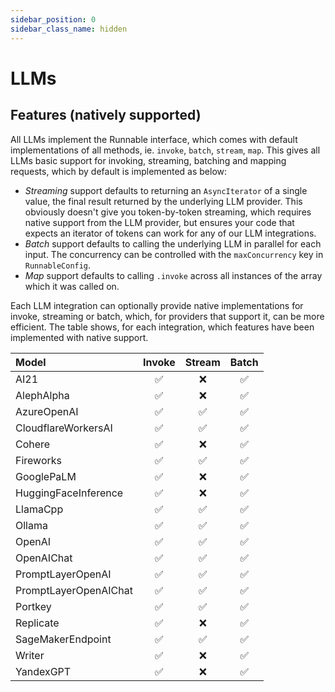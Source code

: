 ```yaml
---
sidebar_position: 0
sidebar_class_name: hidden
---
```


# LLMs

<!-- This file is autogenerated. Do not edit directly. -->
<!-- See `scripts/model-docs.table.js` for details -->

## Features (natively supported)

All LLMs implement the Runnable interface, which comes with default implementations of all methods, ie. `invoke`, `batch`, `stream`, `map`. This gives all LLMs basic support for invoking, streaming, batching and mapping requests, which by default is implemented as below:

- _Streaming_ support defaults to returning an `AsyncIterator` of a single value, the final result returned by the underlying LLM provider. This obviously doesn't give you token-by-token streaming, which requires native support from the LLM provider, but ensures your code that expects an iterator of tokens can work for any of our LLM integrations.
- _Batch_ support defaults to calling the underlying LLM in parallel for each input. The concurrency can be controlled with the `maxConcurrency` key in `RunnableConfig`.
- _Map_ support defaults to calling `.invoke` across all instances of the array which it was called on.

Each LLM integration can optionally provide native implementations for invoke, streaming or batch, which, for providers that support it, can be more efficient. The table shows, for each integration, which features have been implemented with native support.

| Model                 | Invoke | Stream | Batch |
| :-------------------- | :----: | :----: | :---: |
| AI21                  |   ✅   |   ❌   |  ✅   |
| AlephAlpha            |   ✅   |   ❌   |  ✅   |
| AzureOpenAI           |   ✅   |   ✅   |  ✅   |
| CloudflareWorkersAI   |   ✅   |   ✅   |  ✅   |
| Cohere                |   ✅   |   ❌   |  ✅   |
| Fireworks             |   ✅   |   ✅   |  ✅   |
| GooglePaLM            |   ✅   |   ❌   |  ✅   |
| HuggingFaceInference  |   ✅   |   ❌   |  ✅   |
| LlamaCpp              |   ✅   |   ✅   |  ✅   |
| Ollama                |   ✅   |   ✅   |  ✅   |
| OpenAI                |   ✅   |   ✅   |  ✅   |
| OpenAIChat            |   ✅   |   ✅   |  ✅   |
| PromptLayerOpenAI     |   ✅   |   ✅   |  ✅   |
| PromptLayerOpenAIChat |   ✅   |   ✅   |  ✅   |
| Portkey               |   ✅   |   ✅   |  ✅   |
| Replicate             |   ✅   |   ❌   |  ✅   |
| SageMakerEndpoint     |   ✅   |   ✅   |  ✅   |
| Writer                |   ✅   |   ❌   |  ✅   |
| YandexGPT             |   ✅   |   ❌   |  ✅   |
